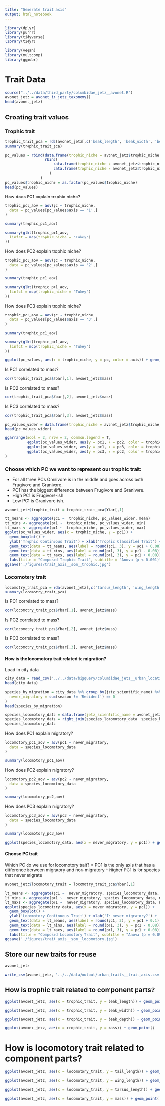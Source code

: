 ```yaml
---
title: "Generate trait axis"
output: html_notebook
---
```


```r
library(dplyr)
library(purrr)
library(tidyverse)
library(tidyr)

library(vegan)
library(multcomp)
library(ggpubr)
```

# Trait Data
```r
source("../../data/third_party/columbidae_jetz__avonet.R")
avonet_jetz = avonet_in_jetz_taxonomy()
head(avonet_jetz)
```

## Creating trait values

### Trophic trait
```r
trophic_trait_pca = rda(avonet_jetz[,c('beak_length', 'beak_width', 'beak_depth')])
summary(trophic_trait_pca)
```

```r
pc_values = rbind(data.frame(trophic_niche = avonet_jetz$trophic_niche, pc = trophic_trait_pca$Ybar[,1], axis = '1'),
                  rbind(
                      data.frame(trophic_niche = avonet_jetz$trophic_niche, pc = trophic_trait_pca$Ybar[,2], axis = '2'),
                      data.frame(trophic_niche = avonet_jetz$trophic_niche, pc = trophic_trait_pca$Ybar[,3], axis = '3')
                    )
                )
pc_values$trophic_niche = as.factor(pc_values$trophic_niche)
head(pc_values)
```

How does PC1 explain trophic niche?
```r
trophic_pc1_aov = aov(pc ~ trophic_niche,
  data = pc_values[pc_values$axis == '1',]
)

summary(trophic_pc1_aov)

summary(glht(trophic_pc1_aov,
  linfct = mcp(trophic_niche = "Tukey")
))
```

How does PC2 explain trophic niche?
```r
trophic_pc1_aov = aov(pc ~ trophic_niche,
  data = pc_values[pc_values$axis == '2',]
)

summary(trophic_pc1_aov)

summary(glht(trophic_pc1_aov,
  linfct = mcp(trophic_niche = "Tukey")
))
```

How does PC3 explain trophic niche?
```r
trophic_pc1_aov = aov(pc ~ trophic_niche,
  data = pc_values[pc_values$axis == '3',]
)

summary(trophic_pc1_aov)

summary(glht(trophic_pc1_aov,
  linfct = mcp(trophic_niche = "Tukey")
))
```

```r
ggplot(pc_values, aes(x = trophic_niche, y = pc, color = axis)) + geom_boxplot()
```

Is PC1 correlated to mass?
```r
cor(trophic_trait_pca$Ybar[,1], avonet_jetz$mass)
```

Is PC2 correlated to mass?
```r
cor(trophic_trait_pca$Ybar[,2], avonet_jetz$mass)
```

Is PC3 correlated to mass?
```r
cor(trophic_trait_pca$Ybar[,3], avonet_jetz$mass)
```

```r
pc_values_wider = data.frame(trophic_niche = avonet_jetz$trophic_niche, pc1 = trophic_trait_pca$Ybar[,1], pc2 = trophic_trait_pca$Ybar[,2], pc3 = trophic_trait_pca$Ybar[,3])
head(pc_values_wider)
```

```r
ggarrange(ncol = 2, nrow = 2, common.legend = T,
          ggplot(pc_values_wider, aes(y = pc1, x = pc2, color = trophic_niche)) + geom_point(),
          ggplot(pc_values_wider, aes(y = pc1, x = pc3, color = trophic_niche)) + geom_point(),
          ggplot(pc_values_wider, aes(y = pc3, x = pc2, color = trophic_niche)) + geom_point()
)
```

### Choose which PC we want to represent our trophic trait:
 * For all three PCs Omnivore is in the middle and goes across both Frugivore and Granivore.
 * PC1 has the biggest difference between Frugivore and Granivore.
 * High PC1 is Frugivore-ish
 * Low PC1 is Granivore-ish.
```r
avonet_jetz$trophic_trait = trophic_trait_pca$Ybar[,1]
```

```r
tt_means <- aggregate(pc1 ~  trophic_niche, pc_values_wider, mean)
tt_mins <- aggregate(pc1 ~  trophic_niche, pc_values_wider, min)
tt_maxs <- aggregate(pc1 ~  trophic_niche, pc_values_wider, max)
ggplot(pc_values_wider, aes(x = trophic_niche, y = pc1)) + 
  geom_boxplot() + 
  ylab('Trophic Continuous Trait') + xlab('Trophic Classified Trait') +
  geom_text(data = tt_means, aes(label = round(pc1, 3), y = pc1 + 0.08)) +
  geom_text(data = tt_mins, aes(label = round(pc1, 3), y = pc1 - 0.08)) +
  geom_text(data = tt_maxs, aes(label = round(pc1, 3), y = pc1 + 0.08)) +
  labs(title = "Composed Trophic Trait", subtitle = "Anova (p < 0.001)")
ggsave('./figures/trait_axis__som__trophic.jpg')
```

### Locomotory trait
```r
locomotry_trait_pca = rda(avonet_jetz[,c('tarsus_length', 'wing_length', 'tail_length')])
summary(locomotry_trait_pca)
```

Is PC1 correlated to mass?
```r
cor(locomotry_trait_pca$Ybar[,1], avonet_jetz$mass)
```

Is PC2 correlated to mass?
```r
cor(locomotry_trait_pca$Ybar[,2], avonet_jetz$mass)
```

Is PC3 correlated to mass?
```r
cor(locomotry_trait_pca$Ybar[,3], avonet_jetz$mass)
```

#### How is the locomotory trait related to migration?
Load in city data

```r
city_data = read_csv('../../data/bigquery/columbidae_jetz__urban_locations.csv')
head(city_data)
```
```r
species_by_migration = city_data %>% group_by(jetz_scientific_name) %>% summarise(
  never_migratory = sum(season != 'Resident') == 0
)
head(species_by_migration)
```

```r
species_locomotory_data = data.frame(jetz_scientific_name = avonet_jetz$jetz_scientific_name, pc1 = locomotry_trait_pca$Ybar[,1], pc2 = locomotry_trait_pca$Ybar[,2], pc3 = locomotry_trait_pca$Ybar[,3])
species_locomotory_data = right_join(species_locomotory_data, species_by_migration)
species_locomotory_data
```
How does PC1 explain migratory?
```r
locomotory_pc1_aov = aov(pc1 ~ never_migratory,
  data = species_locomotory_data
)

summary(locomotory_pc1_aov)
```
How does PC2 explain migratory?
```r
locomotory_pc2_aov = aov(pc2 ~ never_migratory,
  data = species_locomotory_data
)

summary(locomotory_pc2_aov)
```
How does PC3 explain migratory?
```r
locomotory_pc3_aov = aov(pc3 ~ never_migratory,
  data = species_locomotory_data
)

summary(locomotory_pc3_aov)
```

```r
ggplot(species_locomotory_data, aes(x = never_migratory, y = pc1)) + geom_boxplot()
```

#### Choose PC trait
Which PC do we use for locomotory trait?
* PC1 is the only axis that has a difference between migratory and non-migratory
* Higher PC1 is for species that never migrate
```r
avonet_jetz$locomotory_trait = locomotry_trait_pca$Ybar[,1]
```

```r
lt_means <- aggregate(pc1 ~  never_migratory, species_locomotory_data, mean)
lt_mins <- aggregate(pc1 ~  never_migratory, species_locomotory_data, min)
lt_maxs <- aggregate(pc1 ~  never_migratory, species_locomotory_data, max)
ggplot(species_locomotory_data, aes(x = never_migratory, y = pc1)) + 
  geom_boxplot() + 
  ylab('Locomotory Continuous Trait') + xlab('Is never migratory?') +
  geom_text(data = lt_means, aes(label = round(pc1, 3), y = pc1 + 0.1)) +
  geom_text(data = lt_mins, aes(label = round(pc1, 3), y = pc1 - 0.08)) +
  geom_text(data = lt_maxs, aes(label = round(pc1, 3), y = pc1 + 0.08)) +
  labs(title = "Composed Locomotory Trait", subtitle = "Anova (p = 0.09)")
ggsave('./figures/trait_axis__som__locomotory.jpg')
```

## Store our new traits for reuse
```r
avonet_jetz
```

```r
write_csv(avonet_jetz, '../../data/output/urban_traits__trait_axis.csv')
```

## How is trophic trait related to component parts?
```r
ggplot(avonet_jetz, aes(x = trophic_trait, y = beak_length)) + geom_point()
```


```r
ggplot(avonet_jetz, aes(x = trophic_trait, y = beak_width)) + geom_point()
```

```r
ggplot(avonet_jetz, aes(x = trophic_trait, y = beak_depth)) + geom_point()
```

```r
ggplot(avonet_jetz, aes(x = trophic_trait, y = mass)) + geom_point()
```

# How is locomotory trait related to component parts?
```r
ggplot(avonet_jetz, aes(x = locomotory_trait, y = tail_length)) + geom_point()
```


```r
ggplot(avonet_jetz, aes(x = locomotory_trait, y = wing_length)) + geom_point()
```

```r
ggplot(avonet_jetz, aes(x = locomotory_trait, y = tarsus_length)) + geom_point()
```

```r
ggplot(avonet_jetz, aes(x = locomotory_trait, y = mass)) + geom_point()
```


